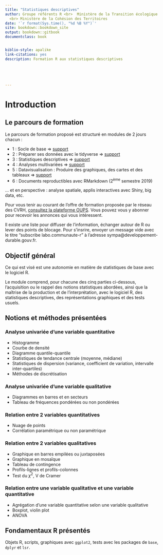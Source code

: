 ```yaml
--- 
title: "Statistiques descriptives"
author: Groupe référents R <br>  Ministère de la Transition écologique et solidaire
  <br> Ministère de la Cohésion des Territoires
date: '`r format(Sys.time(), "%d %B %Y")`'
site: bookdown::bookdown_site
output: bookdown::gitbook
documentclass: book


biblio-style: apalike
link-citations: yes
description: Formation R aux statistiques descriptives





---
```




# Introduction

## Le parcours de formation

Le parcours de formation proposé est structuré en modules de 2 jours chacun :

- 1 : Socle de base $\Rightarrow$ [support](https://rawgit.com/MTES-MCT/parcours-r/master/Supports_formations/m1_socle/_book/index.html)
- 2 : Préparer ses données avec le tidyverse $\Rightarrow$ [support](https://rawgit.com/MTES-MCT/parcours-r/master/Supports_formations/m2_preparation_donnees/_book/index.html)
- 3 : Statistiques descriptives $\Rightarrow$ [support](https://rawgit.com/MTES-MCT/parcours-r/master/Supports_formations/m3_stats_desc/_book/index.html)
- 4 : Analyses multivariées $\Rightarrow$ [support](https://rawgit.com/MTES-MCT/parcours-r/master/Supports_formations/m4_analyse_donnees/_book/index.html)
- 5 : Datavisualisation : Produire des graphiques, des cartes et des tableaux $\Rightarrow$ [support](https://rawgit.com/MTES-MCT/parcours-r/master/Supports_formations/m5_valorisation_des_donnees/_book/index.html)
- 6 : Documents reproductibles avec RMarkdown (2^ème^ semestre 2019)

... et en perspective : analyse spatiale, applis interactives avec Shiny, big data, etc.

Pour vous tenir au courant de l'offre de formation proposée par le réseau des CVRH, [consultez la plateforme OUPS](http://oups-cmvrh.e2.rie.gouv.fr/). Vous pouvez vous y abonner pour recevoir les annonces qui vous intéressent.

Il existe une liste pour diffuser de l'information, échanger autour de R ou lever des points de blocage. Pour s'insrire, envoyer un message vide avec le titre "subscribe labo.communaute-r" à l'adresse sympa@developpement-durable.gouv.fr.


## Objectif général
Ce qui est visé est une autonomie en matière de statistiques de base avec le logiciel R.

Le module comprend, pour chacune des cinq parties ci-dessous, l’acquisition ou le rappel des notions statistiques abordées, ainsi que la maîtrise de la production et de l'interprétation, avec le logiciel R, des statistiques descriptives, des représentations graphiques et des tests usuels.

## Notions et méthodes présentées

### Analyse univariée d’une variable quantitative

- Histogramme
- Courbe de densité
- Diagramme quantile-quantile
- Statistiques de tendance centrale (moyenne, médiane)
- Statistiques de dispersion (variance, coefficient de variation, intervalle inter-quartiles)
- Méthodes de discrétisation

### Analyse univariée d’une variable qualitative
- Diagrammes en barres et en secteurs
- Tableau de fréquences pondérées ou non pondérées


### Relation entre 2 variables quantitatives
- Nuage de points
- Corrélation paramétrique ou non paramétrique

### Relation entre 2 variables qualitatives
- Graphique en barres empilées ou juxtaposées
- Graphique en mosaïque
- Tableau de contingence
- Profils-lignes et profils-colonnes
- Test du $\chi^2$, V de Cramer

### Relation entre une variable qualitative et une variable quantitative
- Agrégation d’une variable quantitative selon une variable qualitative
- Boxplot, violin plot
- ANOVA


## Fondamentaux R présentés
Objets R, scripts, graphiques avec `ggplot2`, tests avec les packages de `base`, `dplyr` et `lsr`.


